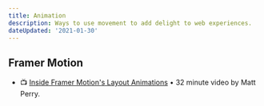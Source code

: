 ```yaml
---
title: Animation
description: Ways to use movement to add delight to web experiences.
dateUpdated: '2021-01-30'
---
```


## Framer Motion

- 📺 [Inside Framer Motion's Layout Animations](https://m.youtube.com/watch?v=5-JIu0u42Jc) • 32 minute video by Matt Perry.
